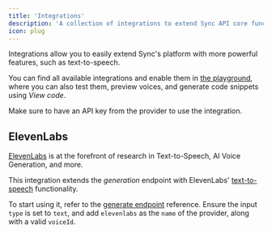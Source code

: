 ```yaml
---
title: 'Integrations'
description: 'A collection of integrations to extend Sync API core functionality.'
icon: plug
---
```


Integrations allow you to easily extend Sync's platform with more powerful features, such as text-to-speech.

You can find all available integrations and enable them in [the playground](https://platform.sync.so/integrations), where you can also test them, preview voices, and generate code snippets using _View code_.

Make sure to have an API key from the provider to use the integration.

## ElevenLabs

[ElevenLabs](https://elevenlabs.io) is at the forefront of research in Text-to-Speech, AI Voice Generation, and more.

This integration extends the _generation_ endpoint with ElevenLabs' [text-to-speech](https://elevenlabs.io/docs/api-reference/text-to-speech) functionality.

To start using it, refer to the [generate endpoint](/api-reference/endpoint/generate/post-generate) reference. Ensure the input `type` is set to `text`, and add `elevenlabs` as the `name` of the provider, along with a valid `voiceId`.
